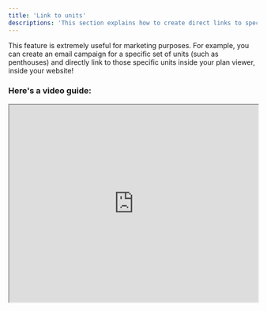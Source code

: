```yaml
---
title: 'Link to units'
descriptions: 'This section explains how to create direct links to specific units inside your plan viewwer'
---
```


This feature is extremely useful for marketing purposes. For example, you can create an email campaign for a specific set of units (such as penthouses) and directly link to those specific units inside your plan viewer, inside your website!

### Here's a video guide:

<iframe src="https://streamable.com/e/vcty93" width="100%" height="400px"> </iframe>


